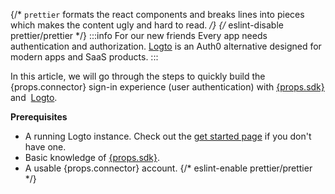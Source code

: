 {/* `prettier` formats the react components and breaks lines into pieces which makes the content ugly and hard to read. */}
{/* eslint-disable prettier/prettier */}
:::info For our new friends
Every app needs authentication and authorization. [Logto](https://logto.io) is an Auth0 alternative designed for modern apps and SaaS products.
:::

<p>
  In this article, we will go through the steps to quickly build the {props.connector} sign-in
  experience (user authentication) with <a href={props.link} target="_blank" rel="noopener">{props.sdk}</a> and&nbsp;
  <a href="https://logto.io" target="_blank" rel="noopener">Logto</a>.
</p>

**Prerequisites**

- A running Logto instance. Check out the [get started page](/docs/get-started/) if you don't have one.
- <span>Basic knowledge of <a href={props.link} target="_blank" rel="noopener">{props.sdk}</a>.</span>
- <span>A usable {props.connector} account.</span>
{/* eslint-enable prettier/prettier */}
